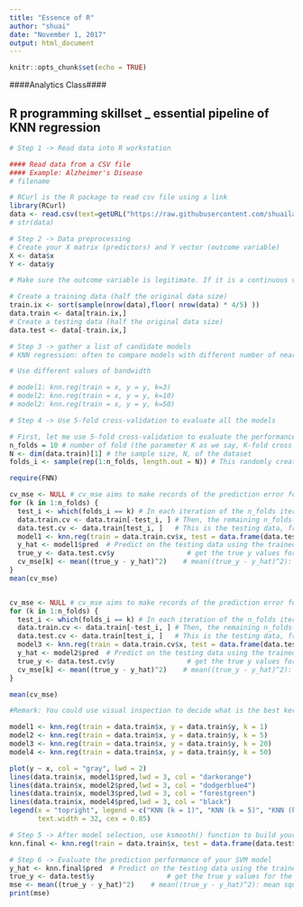 ---
title: "Essence of R"
author: "shuai"
date: "November 1, 2017"
output: html_document
---

```{r setup, include=FALSE}
knitr::opts_chunk$set(echo = TRUE)
```


####Analytics Class####

## R programming skillset _ essential pipeline of KNN regression

```{r}
# Step 1 -> Read data into R workstation

#### Read data from a CSV file 
#### Example: Alzheimer's Disease
# filename

# RCurl is the R package to read csv file using a link
library(RCurl)
data <- read.csv(text=getURL("https://raw.githubusercontent.com/shuailab/ind_498/master/resource/data/KR.csv"))
# str(data)
```

```{r}
# Step 2 -> Data preprocessing
# Create your X matrix (predictors) and Y vector (outcome variable)
X <- data$x
Y <- data$y

# Make sure the outcome variable is legitimate. If it is a continuous variable (regression problem), it should be defined as a "num" variable in R. If it is a binary or a more genernal categorical variable (classification problem), it should be defined as a "factor" variable in R. 

# Create a training data (half the original data size)
train.ix <- sort(sample(nrow(data),floor( nrow(data) * 4/5) ))
data.train <- data[train.ix,]
# Create a testing data (half the original data size)
data.test <- data[-train.ix,]

```

```{r}
# Step 3 -> gather a list of candidate models
# KNN regression: often to compare models with different number of nearest neighbors

# Use different values of bandwidth

# model1: knn.reg(train = x, y = y, k=3)
# model2: knn.reg(train = x, y = y, k=10)
# model2: knn.reg(train = x, y = y, k=50)

```


```{r}
# Step 4 -> Use 5-fold cross-validation to evaluate all the models

# First, let me use 5-fold cross-validation to evaluate the performance of model1
n_folds = 10 # number of fold (the parameter K as we say, K-fold cross validation)
N <- dim(data.train)[1] # the sample size, N, of the dataset
folds_i <- sample(rep(1:n_folds, length.out = N)) # This randomly creates a labeling vector (1 X N) for the N samples. For example, if N = 16, and I run this function and it returns the value as 5  4  4 10  6  7  6  8  3  2  1  5  3  9  2  1. That means, the first sample is allocated to the 5th fold, the 2nd and 3rd samples are allocated to the 4th fold, etc. 

require(FNN)

cv_mse <- NULL # cv_mse aims to make records of the prediction error for each fold
for (k in 1:n_folds) {
  test_i <- which(folds_i == k) # In each iteration of the n_folds iterations, remember, we use one fold of                                      data as the testing data
  data.train.cv <- data.train[-test_i, ] # Then, the remaining n_folds-1 folds' data form our training data
  data.test.cv <- data.train[test_i, ]   # This is the testing data, from the ith fold
  model1 <- knn.reg(train = data.train.cv$x, test = data.frame(data.test.cv$x), y = data.train.cv$y, k = 5) # (1) Fit the kernel regression model with Gaussian kernel (argument: kernel = "normal") and bandwidth = 0.5; (2) Here, one unique thing about ksmooth is, there is no predict() for it. Rather, it has the argument "x.points=data.test.cv" to specify where you want to predict on 
  y_hat <- model1$pred  # Predict on the testing data using the trained model
  true_y <- data.test.cv$y                  # get the true y values for the testing data
  cv_mse[k] <- mean((true_y - y_hat)^2)    # mean((true_y - y_hat)^2): mean squared error (MSE). The small                                              this error, the better your model is
}
mean(cv_mse)


cv_mse <- NULL # cv_mse aims to make records of the prediction error for each fold
for (k in 1:n_folds) {
  test_i <- which(folds_i == k) # In each iteration of the n_folds iterations, remember, we use one fold of                                      data as the testing data
  data.train.cv <- data.train[-test_i, ] # Then, the remaining n_folds-1 folds' data form our training data
  data.test.cv <- data.train[test_i, ]   # This is the testing data, from the ith fold
  model3 <- knn.reg(train = data.train.cv$x, test = data.frame(data.test.cv$x), y = data.train.cv$y, k = 20) # (1) Fit the kernel regression model with Gaussian kernel (argument: kernel = "normal") and bandwidth = 0.5; (2) Here, one unique thing about ksmooth is, there is no predict() for it. Rather, it has the argument "x.points=data.test.cv" to specify where you want to predict on 
  y_hat <- model2$pred  # Predict on the testing data using the trained model
  true_y <- data.test.cv$y                  # get the true y values for the testing data
  cv_mse[k] <- mean((true_y - y_hat)^2)    # mean((true_y - y_hat)^2): mean squared error (MSE). The small                                              this error, the better your model is
}

mean(cv_mse)

```

```{r}
#Remark: You could use visual inspection to decide what is the best kernel and bandwidth for your kernel regression as well. Sometimes, visual inspection (sounds subjective) is effective, and can look at the global pattern more clearly than automatic cross-validation that relies on one single index (mse or prediction error)

model1 <- knn.reg(train = data.train$x, y = data.train$y, k = 1)
model2 <- knn.reg(train = data.train$x, y = data.train$y, k = 5)
model3 <- knn.reg(train = data.train$x, y = data.train$y, k = 20)
model4 <- knn.reg(train = data.train$x, y = data.train$y, k = 50)

plot(y ~ x, col = "gray", lwd = 2)
lines(data.train$x, model1$pred,lwd = 3, col = "darkorange")
lines(data.train$x, model2$pred,lwd = 3, col = "dodgerblue4")
lines(data.train$x, model3$pred,lwd = 3, col = "forestgreen")
lines(data.train$x, model4$pred,lwd = 3, col = "black")
legend(x = "topright", legend = c("KNN (k = 1)", "KNN (k = 5)", "KNN (k = 20)","KNN (k = 50)"), lwd = rep(3, 4), col = c("darkorange", "dodgerblue4", "forestgreen","black"), 
       text.width = 32, cex = 0.85)
```


```{r}
# Step 5 -> After model selection, use ksmooth() function to build your final model
knn.final <- knn.reg(train = data.train$x, test = data.frame(data.test$x), y = data.train$y, k = 10) # 

```


```{r}
# Step 6 -> Evaluate the prediction performance of your SVM model
y_hat <- knn.final$pred  # Predict on the testing data using the trained model
true_y <- data.test$y                  # get the true y values for the testing data
mse <- mean((true_y - y_hat)^2)    # mean((true_y - y_hat)^2): mean squared error (MSE). The small                                              this error, the better your model is
print(mse)
```
